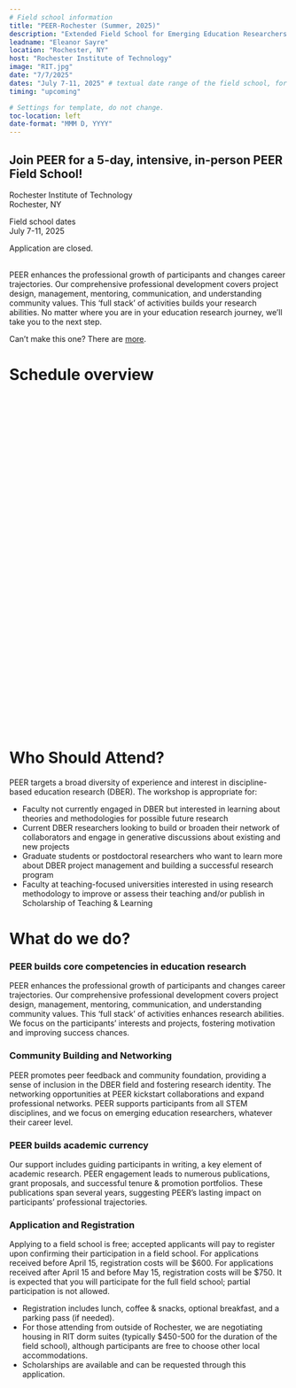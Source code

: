 ```yaml
---
# Field school information
title: "PEER-Rochester (Summer, 2025)"
description: "Extended Field School for Emerging Education Researchers. Welcomes new and returning PEER participants from anywhere in the world."
leadname: "Eleanor Sayre"
location: "Rochester, NY"
host: "Rochester Institute of Technology" 
image: "RIT.jpg"
date: "7/7/2025"
dates: "July 7-11, 2025" # textual date range of the field school, for display purposes.
timing: "upcoming"

# Settings for template, do not change.
toc-location: left
date-format: "MMM D, YYYY"
---
```


## Join PEER for a 5-day, intensive, in-person PEER Field School!

::: {.quarto-listing .quarto-listing-container-grid .list .grid .quarto-listing-cols-3 .bg-info}
::: {.g-col-1 .card .card-body .text-center .bg-info .border-info}
::: {.bi .bi-geo-alt-fill style="font-size: 70px"}
:::

Rochester Institute of Technology<br> Rochester, NY
:::

::: {.g-col-1 .card .card-body .text-center .bg-info .border-info}
::: {.bi .bi-calendar-check-fill style="font-size: 70px"}
:::

Field school dates<br> July 7-11, 2025
:::

::: {.g-col-1 .card .card-body .text-center .bg-info .border-info}
::: {.bi .bi-pencil-square style="font-size: 70px"}
:::

Application are closed.
:::
:::
<br>
PEER enhances the professional growth of participants and changes career trajectories. Our comprehensive professional development covers project design, management, mentoring, communication, and understanding community values. This 'full stack' of activities builds your research abilities. No matter where you are in your education research journey, we'll take you to the next step.

Can't make this one? There are [more](../index.qmd).

# Schedule overview

```{=HTML}
<body>
  <iframe id="fs-schedule" src="" width="100%" height="600px" frameborder="0"></iframe>
  <!-- Dynamically set the school name variable -->
  <script>
    // Define the school name variable
    // THIS MUST BE THE SAME AS THE GOOGLE SHEETS PAGE NAME
    var schoolName = "Rochester 2025"; // Change this to the desired school name

    // Encode the school name to make it URL-safe
    var encodedSchoolName = encodeURIComponent(schoolName);

    // Set the src of the iframe with the dynamically generated school name
    document.querySelector("#fs-schedule").src = "../../updated-schedule-pull.html?school=" + encodedSchoolName;
  </script>
</body>
```

# Who Should Attend?

PEER targets a broad diversity of experience and interest in discipline-based education research (DBER). The workshop is appropriate for:

-   Faculty not currently engaged in DBER but interested in learning about theories and methodologies for possible future research
-   Current DBER researchers looking to build or broaden their network of collaborators and engage in generative discussions about existing and new projects
-   Graduate students or postdoctoral researchers who want to learn more about DBER project management and building a successful research program
-   Faculty at teaching-focused universities interested in using research methodology to improve or assess their teaching and/or publish in Scholarship of Teaching & Learning

# What do we do?

### PEER builds core competencies in education research

PEER enhances the professional growth of participants and changes career trajectories. Our comprehensive professional development covers project design, management, mentoring, communication, and understanding community values. This 'full stack' of activities enhances research abilities. We focus on the participants' interests and projects, fostering motivation and improving success chances.

### Community Building and Networking

PEER promotes peer feedback and community foundation, providing a sense of inclusion in the DBER field and fostering research identity. The networking opportunities at PEER kickstart collaborations and expand professional networks. PEER supports participants from all STEM disciplines, and we focus on emerging education researchers, whatever their career level.

### PEER builds academic currency

Our support includes guiding participants in writing, a key element of academic research. PEER engagement leads to numerous publications, grant proposals, and successful tenure & promotion portfolios. These publications span several years, suggesting PEER's lasting impact on participants’ professional trajectories.

### Application and Registration

Applying to a field school is free; accepted applicants will pay to register upon confirming their participation in a field school. For applications received before April 15, registration costs will be \$600. For applications received after April 15 and before May 15, registration costs will be \$750. It is expected that you will participate for the full field school; partial participation is not allowed.

* Registration includes lunch, coffee & snacks, optional breakfast, and a parking pass (if needed).
* For those attending from outside of Rochester, we are negotiating housing in RIT dorm suites (typically $450-500 for the duration of the field school), although participants are free to choose other local accommodations.
* Scholarships are available and can be requested through this application.
